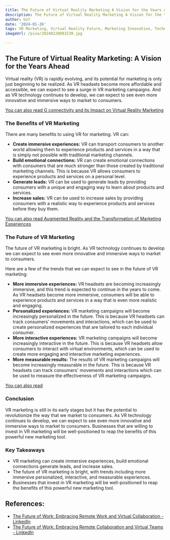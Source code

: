 ```yaml
---
title: The Future of Virtual Reality Marketing A Vision for the Years Ahead
description: The Future of Virtual Reality Marketing A Vision for the Years Ahead
author: Usf
date: '2024-01-26'
tags: VR Marketing, Virtual Reality Future, Marketing Innovation, Technology Trends
imageUrl: /pixa/20240220083230.jpg

---
```

## The Future of Virtual Reality Marketing: A Vision for the Years Ahead

Virtual reality (VR) is rapidly evolving, and  its potential for marketing is only just beginning to  be realized. As VR headsets  become more  affordable and accessible, we can expect to see  a surge in  VR marketing campaigns. And as VR technology continues to develop, we can  expect to see even more innovative and immersive ways to market to consumers.

[You can also read G connectivity and its Impact on Virtual Reality Marketing](G%20connectivity%20and%20its%20Impact%20on%20Virtual%20Reality%20Marketing)


### The Benefits of VR Marketing

There are many benefits to using VR for  marketing. VR can:

*  **Create immersive experiences:** VR can transport consumers to another world allowing them to experience products and services in a  way that  is simply not possible with traditional marketing channels.
*  **Build emotional connections:** VR  can create emotional connections with consumers  that are much stronger than those created by traditional marketing channels. This is because VR allows consumers to experience products and services on a  personal level.
* **Generate leads:** VR can be used to generate leads by providing consumers with a unique and engaging way to learn about products  and services.
*  **Increase sales:** VR can be used to increase sales by  providing  consumers  with a realistic way to experience products and  services before they  buy them.

[You can also read Augmented Reality and the Transformation of Marketing Experiences](Augmented%20Reality%20and%20the%20Transformation%20of%20Marketing%20Experiences)


### The Future of VR Marketing

The future  of VR marketing is bright. As VR technology continues to develop we can expect to see even more innovative and immersive ways  to market to consumers.

Here are a few of the trends that  we can expect to see in the future of VR marketing:

* **More immersive experiences:** VR headsets are becoming increasingly  immersive, and this trend is expected to  continue in the years to come. As VR headsets become more immersive, consumers will be able to experience  products and services  in a  way that is even more realistic and engaging.
* **Personalized experiences:** VR marketing campaigns will become increasingly personalized in the future. This is because VR headsets can track consumers' movements and interactions, which can be used to create personalized experiences that are  tailored to  each individual consumer.
* **More  interactive experiences:** VR marketing campaigns will become increasingly interactive in  the future. This is because  VR headsets allow consumers to interact with virtual environments, which  can be used to create more engaging and interactive marketing experiences.
* **More measurable results:**  The results of VR marketing campaigns will become increasingly measurable in the future.  This is because VR  headsets can track consumers' movements and interactions which can be  used to measure  the effectiveness of VR marketing campaigns.

[You can also read ]()


###  Conclusion

VR marketing is still in its early  stages  but  it has the potential to revolutionize the way that we market to consumers. As  VR technology continues to develop,  we can expect to see even more innovative and  immersive ways to market to consumers. Businesses that are willing to invest in VR marketing will  be well-positioned to reap the benefits of this powerful new marketing tool.

###  Key Takeaways

* VR marketing can  create immersive experiences, build emotional  connections generate leads, and increase sales.
* The future of VR marketing is bright, with trends including more immersive personalized, interactive, and  measurable experiences.
* Businesses that  invest in VR  marketing will be well-positioned to reap the benefits of this powerful new marketing tool.

## References:
- [The Future of Work: Embracing Remote Work and Virtual Collaboration - LinkedIn](https://www.linkedin.com/pulse/future-work-embracing-remote-virtual-collaboration-arcotgroup?trk=pulse-article_more-articles_related-content-card)
- [The Future of Work: Embracing Remote Collaboration and Virtual Teams - LinkedIn](https://www.linkedin.com/pulse/future-work-embracing-remote-collaboration-virtual-teams-thakur)
